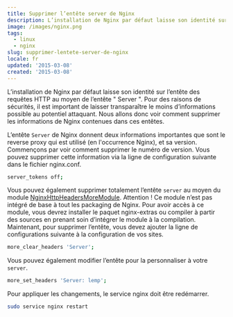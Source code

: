 ```yaml
---
title: Supprimer l’entête server de Nginx
description: L’installation de Nginx par défaut laisse son identité sur l’entête des requêtes HTTP au moyen de l’entête Server. Pour des raisons de sécurités, il est important de laisser transparaître le moins d’informations possible au potentiel attaquant. Nous allons donc voir comment supprimer les informations de Nginx contenues dans ces entêtes.
image: /images/nginx.png
tags:
  - linux
  - nginx
slug: supprimer-lentete-server-de-nginx
locale: fr
updated: '2015-03-08'
created: '2015-03-08'
---
```


L’installation de Nginx par défaut laisse son identité sur l’entête des requêtes HTTP au moyen de l’entête " Server ". Pour des raisons de sécurités, il est important de laisser transparaître le moins d’informations possible au potentiel attaquant. Nous allons donc voir comment supprimer les informations de Nginx contenues dans ces entêtes.

L’entête `Server` de Nginx donnent deux informations importantes que sont le reverse proxy qui est utilisé (en l'occurrence Nginx), et sa version. Commençons par voir comment supprimer le numéro de version. Vous pouvez supprimer cette information via la ligne de configuration suivante dans le fichier nginx.conf.

```bash
server_tokens off;
```

Vous pouvez également supprimer totalement l’entête `server` au moyen du module [NginxHttpHeadersMoreModule](http://wiki.nginx.org/NginxHttpHeadersMoreModule). Attention ! Ce module n’est pas intégré de base à tout les packaging de Nginx. Pour avoir accès à ce module, vous devrez installer le paquet nginx-extras ou compiler à partir des sources en prenant soin d’intégrer le module à la compilation. Maintenant, pour supprimer l’entête, vous devez ajouter la ligne de configurations suivante à la configuration de vos sites.

```bash
more_clear_headers 'Server';
```

Vous pouvez également modifier l’entête pour la personnaliser à votre `server`.

```bash
more_set_headers 'Server: lemp';
```

Pour appliquer les changements, le service nginx doit être redémarrer.

```bash
sudo service nginx restart
```

